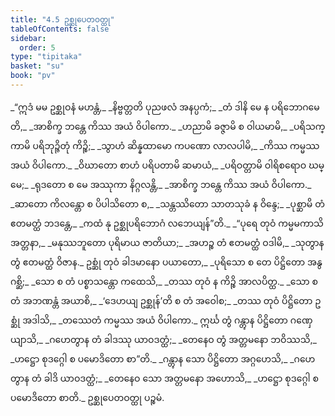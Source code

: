 ```yaml
---
title: "4.5 ဥစ္ဆုပေတဝတ္ထု"
tableOfContents: false
sidebar:
  order: 5
type: "tipitaka"
basket: "su"
book: "pv"
---
```



<DynamicBreadcrumb />

<Division number="737" book="pv" e="ch" v="19" p="209">

<Paragraph number="789" type="verses" book="pv">
_“ဣဒံ မမ ဥစ္ဆုဝနံ မဟန္တံ,_  
_နိဗ္ဗတ္တတိ ပုညဖလံ အနပ္ပကံ;_  
_တံ ဒါနိ မေ န ပရိဘောဂမေတိ,_  
_အာစိက္ခ ဘန္တေ ကိဿ အယံ ဝိပါကော._  

</Paragraph>

</Division>
<Division number="738" book="pv" e="ch" v="19" p="209">

<Paragraph number="790" type="verses" book="pv">
_ဟညာမိ ခဇ္ဇာမိ စ ဝါယမာမိ,_  
_ပရိသက္ကာမိ ပရိဘုဉ္ဇိတုံ ကိဉ္စိ;_  
_သွာဟံ ဆိန္နထာမော ကပဏော လာလပါမိ,_  
_ကိဿ ကမ္မဿ အယံ ဝိပါကော._  

</Paragraph>

</Division>
<Division number="739" book="pv" e="ch" v="19" p="209">

<Paragraph number="791" type="verses" book="pv">
_ဝိဃာတော စာဟံ ပရိပတာမိ ဆမာယံ,_  
_ပရိဝတ္တာမိ ဝါရိစရောဝ ဃမ္မေ;_  
_ရုဒတော စ မေ အဿုကာ နိဂ္ဂလန္တိ,_  
_အာစိက္ခ ဘန္တေ ကိဿ အယံ ဝိပါကော._  

</Paragraph>

</Division>
<Division number="740" book="pv" e="ch" v="19" p="210">

<Paragraph number="792" type="verses" book="pv">
_ဆာတော ကိလန္တော စ ပိပါသိတော စ,_  
_သန္တဿိတော သာတသုခံ န ဝိန္ဒေ;_  
_ပုစ္ဆာမိ တံ ဧတမတ္ထံ ဘဒန္တေ,_  
_ကထံ နု ဥစ္ဆုပရိဘောဂံ လဘေယျန်”တိ._  

</Paragraph>

</Division>
<Division number="741" book="pv" e="ch" v="19" p="210">

<Paragraph number="793" type="verses" book="pv">
_“ပုရေ တုဝံ ကမ္မမကာသိ အတ္တနာ,_  
_မနုဿဘူတော ပုရိမာယ ဇာတိယာ;_  
_အဟဉ္စ တံ ဧတမတ္ထံ ဝဒါမိ,_  
_သုတွာန တွံ ဧတမတ္ထံ ဝိဇာန._  

</Paragraph>

</Division>
<Division number="742" book="pv" e="ch" v="19" p="210">

<Paragraph number="794" type="verses" book="pv">
ဥစ္ဆုံ တုဝံ ခါဒမာနော ပယာတော,_  
_ပုရိသော စ တေ ပိဋ္ဌိတော အနွဂစ္ဆိ;_  
_သော စ တံ ပစ္စာသန္တော ကထေသိ,_  
_တဿ တုဝံ န ကိဉ္စိ အာလပိတ္ထ._  

</Paragraph>

</Division>
<Division number="743" book="pv" e="ch" v="19" p="210">

<Paragraph number="795" type="verses" book="pv">
_သော စ တံ အဘဏန္တံ အယာစိ,_  
_‘ဒေဟယျ ဥစ္ဆုန်’တိ စ တံ အဝေါစ;_  
_တဿ တုဝံ ပိဋ္ဌိတော ဥစ္ဆုံ အဒါသိ,_  
_တဿေတံ ကမ္မဿ အယံ ဝိပါကော._  

</Paragraph>

</Division>
<Division number="744" book="pv" e="ch" v="19" p="210">

<Paragraph number="796" type="verses" book="pv">
ဣင်္ဃ တွံ ဂန္တွာန ပိဋ္ဌိတော ဂဏှေယျာသိ,_  
_ဂဟေတွာန တံ ခါဒဿု ယာဝဒတ္ထံ;_  
_တေနေဝ တွံ အတ္တမနော ဘဝိဿသိ,_  
_ဟဋ္ဌော စုဒဂ္ဂေါ စ ပမောဒိတော စာ”တိ._  

</Paragraph>

</Division>
<Division number="745" book="pv" e="ch" v="19" p="210">

<Paragraph number="797" type="verses" book="pv">
_ဂန္တွာန သော ပိဋ္ဌိတော အဂ္ဂဟေသိ,_  
_ဂဟေတွာန တံ ခါဒိ ယာဝဒတ္ထံ;_  
_တေနေဝ သော အတ္တမနော အဟောသိ,_  
_ဟဋ္ဌော စုဒဂ္ဂေါ စ ပမောဒိတော စာတိ._  


</Paragraph>
</Division>

<Paragraph number="798" type="center" book="pv">
ဥစ္ဆုပေတဝတ္ထု ပဉ္စမံ.
</Paragraph>